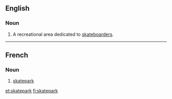 ==English==
{{wikipedia}}
===Noun===
{{en-noun}}

# A recreational area dedicated to [[skateboarder]]s.
----
==French==
{{wikipedia|lang=fr}}
===Noun===
{{fr-noun|m}}

# [[#English|skatepark]]

[[et:skatepark]]
[[fi:skatepark]]